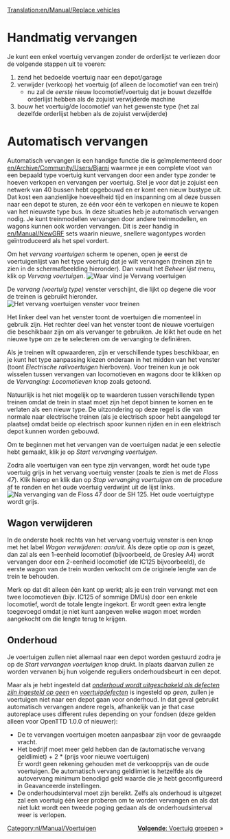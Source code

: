 [[Translation:en/Manual/Replace vehicles]]
{{nl/Vertaling|en/Manual/Replace vehicles|0}}
{{nl/Manual/Tutorial/Tutorial}}

= Handmatig vervangen =

Je kunt een enkel voertuig vervangen zonder de orderlijst te verliezen door de volgende stappen uit te voeren:
#zend het bedoelde voertuig naar een depot/garage
#verwijder (verkoop) het voertuig (of alleen de locomotief van een trein)
#*nu zal de ''eerste'' nieuw locomotief/voertuig dat je bouwt dezelfde orderlijst hebben als de zojuist verwijderde machine
#bouw het voertuig/de locomotief van het gewenste type (het zal dezelfde orderlijst hebben als de zojuist verwijderde)

= Automatisch vervangen =

Automatisch vervangen is een handige functie die is geïmplementeerd door [[en/Archive/Community/Users/Bjarni]] waarmee je een complete vloot van een bepaald type voertuig kunt vervangen door een ander type zonder te hoeven verkopen en vervangen per voertuig. Stel je voor dat je zojuist een netwerk van 40 bussen hebt opgebouwd en er komt een nieuw bustype uit. Dat kost een aanzienlijke hoeveelheid tijd en inspanning om al deze bussen naar een depot te sturen, ze één voor één te verkopen en nieuwe te kopen van het nieuwste type bus. In deze situaties heb je automatisch vervangen nodig. Je kunt treinmodellen vervangen door andere treinmodellen, en wagons kunnen ook worden vervangen. Dit is zeer handig in [[en/Manual/NewGRF]] sets waarin nieuwe, snellere wagontypes worden geïntroduceerd als het spel vordert. 


Om het ''vervang voertuigen'' scherm te openen, open je eerst de voertuigenlijst van het type voertuig dat je wilt vervangen (treinen zijn te zien in de schermafbeelding hieronder). Dan vanuit het ''Beheer lijst'' menu, klik op ''Vervang voertuigen''.
[[File:en/Manual/ManageList.png|frame|none|Waar vind je ''Vervang voertuigen'']]

De ''vervang (voertuig type)'' venster verschijnt, die lijkt op degene die voor de treinen is gebruikt hieronder.
[[File:en/Manual/ReplaceTrain.png|frame|none|Het ''vervang voertuigen'' venster voor treinen]]

Het linker deel van het venster toont de voertuigen die momenteel in gebruik zijn. Het rechter deel van het venster toont de nieuwe voertuigen die beschikbaar zijn om als vervanger te gebruiken. Je klikt het oude en het nieuwe type om ze te selecteren om de vervanging te definiëren. 

Als je treinen wilt opwaarderen, zijn er verschillende types beschikbaar, en je kunt het type aanpassing kiezen onderaan in het midden van het venster (toont ''Electrische railvoertuigen'' hierboven). Voor treinen kun je ook wisselen tussen vervangen van locomotieven en wagons door te klikken op de ''Vervanging: Locomotieven'' knop zoals getoond.

Natuurlijk is het niet mogelijk op te waarderen tussen verschillende typen treinen omdat de trein in staat moet zijn het depot binnen te komen en te verlaten als een nieuw type. De uitzondering op deze regel is die van normale naar electrische treinen (als je electrisch spoor hebt aangelegd ter plaatse) omdat beide op electrisch spoor kunnen rijden en in een elektrisch depot kunnen worden gebouwd.

Om te beginnen met het vervangen van de voertuigen nadat je een selectie hebt gemaakt, klik je op ''Start vervanging voertuigen''.

Zodra alle voertuigen van een type zijn vervangen, wordt het oude type voertuig grijs in het vervang voertuig venster (zoals te zien is met de ''Floss 47''). Klik hierop en klik dan op ''Stop vervanging voertuigen'' om de procedure af te ronden en het oude voertuig verdwijnt uit de lijst links.
[[File:en/Manual/ReplaceTrain2.png|frame|none|Na vervanging van de ''Floss 47'' door de ''SH 125''. Het oude voertuigtype wordt grijs.]]

==Wagon verwijderen==
In de onderste hoek rechts van het vervang voertuig venster is een knop met het label  ''Wagon verwijderen: aan/uit''. Als deze optie op ''aan'' is gezet, dan zal als een 1-eenheid locomotief (bijvoorbeeld, de Gresley A4) wordt vervangen door een 2-eenheid locomotief (de IC125 bijvoorbeeld), de eerste wagon van de trein worden verkocht om de originele lengte van de trein te behouden. 

Merk op dat dit alleen één kant op werkt; als je een trein vervangt met een twee locomotieven (bijv. IC125 of sommige DMUs) door een enkele locomotief, wordt de totale lengte ingekort. Er wordt geen extra lengte toegevoegd omdat je niet kunt aangeven welke wagon moet worden aangekocht om die lengte terug te krijgen.

==Onderhoud==
Je voertuigen zullen niet allemaal naar een depot worden gestuurd zodra je op de ''Start vervangen voertuigen'' knop drukt. In plaats daarvan zullen ze worden vervanen bij hun volgende reguliers onderhoudsbeurt in een depot.

Maar als je hebt ingesteld dat ''[[nl/Archive/Manual/Settings/Geavanceerde instellingen/Voertuigen#disable-servicing-when-breakdowns-set-to-none|onderhoud wordt uitgeschakeld als defecten zijn ingesteld op geen]]'' en ''[[nl/Archive/Manual/Settings/Moeilijkheidsgraad#voertuigdefecten|voertuigdefecten]]'' is ingesteld op ''geen'', zullen je voertuigen niet naar een depot gaan voor onderhoud. In dat geval gebruikt automatisch vervangen andere regels, afhankelijk van je that case autoreplace uses different rules depending on your fondsen (deze gelden alleen voor OpenTTD 1.0.0 of nieuwer):
* De te vervangen voertuigen moeten aanpasbaar zijn voor de gevraagde vracht.
* Het bedrijf moet meer geld hebben dan de (automatische vervang geldlimiet) + 2 * (prijs voor nieuwe voertuigen)<br/>Er wordt geen rekening gehouden met de verkoopprijs van de oude voertuigen. De automatisch vervang geldlimiet is hetzelfde als de autovervang minimum benodigd geld waarde die je hebt geconfigureerd in Geavanceerde instellingen.
* De onderhoudsinterval moet zijn bereikt. Zelfs als onderhoud is uitgezet zal een voertuig één keer proberen om te worden vervangen en als dat niet lukt wordt een tweede poging gedaan als de onderhoudsinterval weer is verlopen.

<span style="float: right">[[nl/Manual/Voertuig groepen|'''Volgende''': Voertuig groepen]] &raquo;</span>

[[Category:nl/Manual/Voertuigen]]